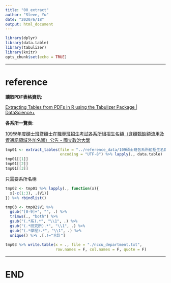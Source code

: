 ```yaml
---
title: "00_extract"
author: "Steve, Yu"
date: "2020/6/18"
output: html_document
---
```


```r
library(dplyr)
library(data.table)
library(tabulizer)
library(knitr)
opts_chunk$set(echo = TRUE)
```

---

# reference

**讀取PDF表格資訊:**

[Extracting Tables from PDFs in R using the Tabulizer Package | DataScience+](https://datascienceplus.com/extracting-tables-from-pdfs-in-r-using-the-tabulizer-package/)

**各系所一覽表:**

[109學年度碩士班暨碩士在職專班招生考試各系所組招生名額（含碩甄缺額流用及資通訊領域外加名額）公告 - 國立政治大學](https://www.nccu.edu.tw/p/406-1000-7253,r122.php?Lang=zh-tw)

```r
tmp01 <- extract_tables(file = "../reference_data/109碩士班各系所組招生名額一覽表.pdf", 
                        encoding = "UTF-8") %>% lapply(., data.table)
tmp01[[1]]
tmp01[[2]]
tmp01[[3]]
```

只需要系所名稱

```r
tmp02 <- tmp01 %>% lapply(., function(x){
  x[-c(1:3), .(V1)]
}) %>% rbindlist()
```

```r
tmp03 <- tmp02$V1 %>% 
  gsub("[0-9]+", "", .) %>% 
  trimws(., "both") %>% 
  gsub("(.*系).*", "\\1", .) %>% 
  gsub("(.*研究所).*", "\\1", .) %>% 
  gsub("(.*學程).*", "\\1", .) %>% 
  unique() %>% .[.!="合計"]
```

```r
tmp03 %>% write.table(x = ., file = "./nccu_department.txt", 
                      row.names = F, col.names = F, quote = F)
```


---

# END

